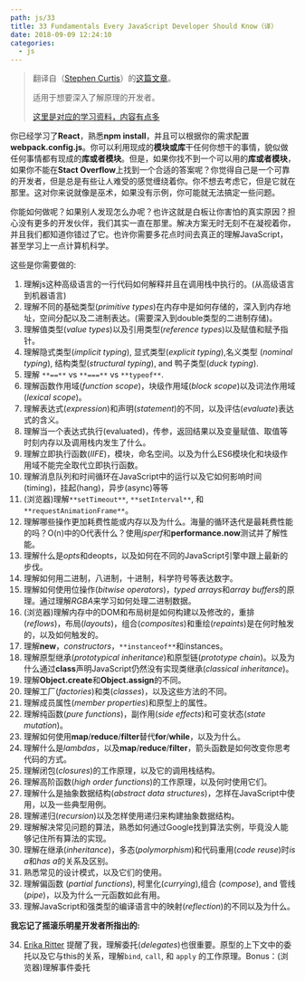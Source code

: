 ```yaml
---
path: js/33
title: 33 Fundamentals Every JavaScript Developer Should Know（译）
date: 2018-09-09 12:24:10
categories:
  - js
---
```


> 翻译自（[Stephen Curtis](https://medium.com/@stephenthecurt)）的[这篇文章](https://medium.com/@stephenthecurt/33-fundamentals-every-javascript-developer-should-know-13dd720a90d1)。
>
> 适用于想要深入了解原理的开发者。
>
> [这里是对应的学习资料，内容有点多](https://github.com/leonardomso/33-js-concepts)

你已经学习了**React**，熟悉**npm install**，并且可以根据你的需求配置**webpack.config.js**。你可以利用现成的**模块或库**干任何你想干的事情，貌似做任何事情都有现成的**库或者模块**。但是，如果你找不到一个可以用的**库或者模块**，如果你不能在**Stact Overflow**上找到一个合适的答案呢？你觉得自己是一个可靠的开发者，但是总是有些让人难受的感觉缠绕着你。你不想去考虑它，但是它就在那里。这对你来说就像是巫术，如果没有示例，你可能就无法搞定一些问题。

你能如何做呢？如果别人发现怎么办呢？也许这就是白板让你害怕的真实原因？担心没有更多的开发伙伴，我们其实一直在那里。解决方案无时无刻不在凝视着你，并且我们都知道你错过了它。也许你需要多花点时间去真正的理解JavaScript，甚至学习上一点计算机科学。

这些是你需要做的:

1. 理解js这种高级语言的一行代码如何解释并且在调用栈中执行的。(从高级语言到机器语言)
2. 理解不同的基础类型(*primitive types*)在内存中是如何存储的，深入到内存地址，空间分配以及二进制表达。(需要深入到double类型的二进制存储)。
3. 理解值类型(*value types*)以及引用类型(*reference types*)以及赋值和赋予指针。
4. 理解隐式类型(*implicit typing*), 显式类型(*explicit typing*),名义类型 (*nominal typing*), 结构类型(*structural typing*), and 鸭子类型(*duck typing*).
5. 理解 `**==**` vs `**===**` vs `**typeof**`.
6. 理解函数作用域(*function scope*)，块级作用域(*block scope*)以及词法作用域(*lexical scope*)。
7. 理解表达式(*expression*)和声明(*statement*)的不同，以及评估(*evaluate*)表达式的含义。
8. 理解当一个表达式执行(evaluated)，传参，返回结果以及变量赋值、取值等时刻内存以及调用栈内发生了什么。
9. 理解立即执行函数(*IIFE*)，模块，命名空间。以及为什么ES6模块化和块级作用域不能完全取代立即执行函数。
10. 理解消息队列和时间循环在JavaScript中的运行以及它如何影响时间(timing)，挂起(hang)，异步(async)等等
11. (浏览器)理解`**setTimeout**`, `**setInterval**`, 和`**requestAnimationFrame**`。
12. 理解哪些操作更加耗费性能或内存以及为什么。海量的循环迭代是最耗费性能的吗？O(n)中的O代表什么？使用*jsperf*和**performance.now**测试并了解性能。
13. 理解什么是*opts*和deopts，以及如何在不同的JavaScript引擎中跟上最新的步伐。
14. 理解如何用二进制，八进制，十进制，科学符号等表达数字。
15. 理解如何使用位操作(*bitwise operators*)，*typed arrays*和*array buffers*的原理。通过理解*RGBA*来学习如何处理二进制数据。
16. (浏览器)理解内存中的DOM和布局树是如何构建以及修改的，重排(*reflows*)，布局(*layouts*)，组合(*composites*)和重绘(*repaints*)是在何时触发的，以及如何触发的。
17. 理解**new**，*constructors*，`**instanceof**`和instances。
18. 理解原型继承(*prototypical inheritance*)和原型链(*prototype chain*)。以及为什么通过**class**声明JavaScript仍然没有实现类继承(*classical inheritance*)。
19. 理解**Object.create**和**Object.assign**的不同。
20. 理解工厂(*factories*)和类(*classes*)，以及这些方法的不同。
21. 理解成员属性(*member properties*)和原型上的属性。
22. 理解纯函数(*pure functions*)，副作用(*side effects*)和可变状态(*state mutation*)。
23. 理解如何使用**map**/**reduce**/**filter**替代**for**/**while**，以及为什么。
24. 理解什么是*lambdas*，以及**map**/**reduce**/**filter**，箭头函数是如何改变你思考代码的方式。
25. 理解闭包(*closures*)的工作原理，以及它的调用栈结构。
26. 理解高阶函数(*high order functions*)的工作原理，以及何时使用它们。
27. 理解什么是抽象数据结构(*abstract data structures*)，怎样在JavaScript中使用，以及一些典型用例。
28. 理解递归(*recursion*)以及怎样使用递归来构建抽象数据结构。
29. 理解解决常见问题的算法，熟悉如何通过Google找到算法实例，毕竟没人能够记住所有算法的实现。
30. 理解在继承(*inheritance*)，多态(*polymorphism*)和代码重用(*code reuse*)时*is a*和*has a*的关系及区别。
31. 熟悉常见的设计模式，以及它们的使用。
32. 理解偏函数 (*partial functions*), 柯里化(*currying*),组合 (*compose*), and 管线(*pipe*)，以及为什么一元函数如此有用。
33. 理解JavaScript和强类型的编译语言中的映射(*reflection*)的不同以及为什么。

**我忘记了摇滚乐明星开发者所指出的:**

34. [Erika Ritter](https://medium.com/@JavaScriptErika) 提醒了我，理解委托(*delegates*)也很重要。原型的上下文中的委托以及它与this的关系，理解`bind`, `call`, 和 `apply` 的工作原理。Bonus：(浏览器)理解事件委托

